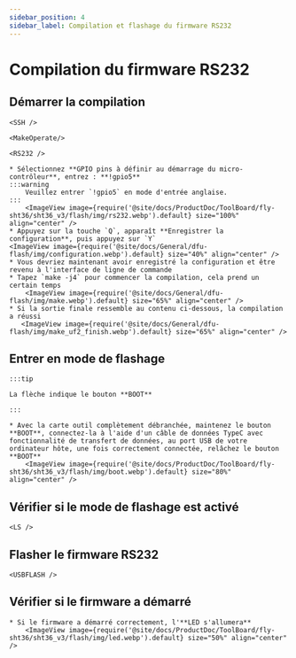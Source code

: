 ```yaml
---
sidebar_position: 4
sidebar_label: Compilation et flashage du firmware RS232
---
```




# Compilation du firmware RS232

## Démarrer la compilation

    <SSH />

    <MakeOperate/>

    <RS232 />

    * Sélectionnez **GPIO pins à définir au démarrage du micro-contrôleur**, entrez : **!gpio5**
    :::warning
        Veuillez entrer `!gpio5` en mode d'entrée anglaise.
    :::
        <ImageView image={require('@site/docs/ProductDoc/ToolBoard/fly-sht36/sht36_v3/flash/img/rs232.webp').default} size="100%" align="center" />
    * Appuyez sur la touche `Q`, apparaît **Enregistrer la configuration**, puis appuyez sur `Y`
    <ImageView image={require('@site/docs/General/dfu-flash/img/configuration.webp').default} size="40%" align="center" />
    * Vous devriez maintenant avoir enregistré la configuration et être revenu à l'interface de ligne de commande
    * Tapez `make -j4` pour commencer la compilation, cela prend un certain temps
        <ImageView image={require('@site/docs/General/dfu-flash/img/make.webp').default} size="65%" align="center" />
    * Si la sortie finale ressemble au contenu ci-dessous, la compilation a réussi
       <ImageView image={require('@site/docs/General/dfu-flash/img/make_uf2_finish.webp').default} size="65%" align="center" />




## Entrer en mode de flashage

    :::tip

    La flèche indique le bouton **BOOT**

    :::

    * Avec la carte outil complètement débranchée, maintenez le bouton **BOOT**, connectez-la à l'aide d'un câble de données TypeC avec fonctionnalité de transfert de données, au port USB de votre ordinateur hôte, une fois correctement connectée, relâchez le bouton **BOOT**
        <ImageView image={require('@site/docs/ProductDoc/ToolBoard/fly-sht36/sht36_v3/flash/img/boot.webp').default} size="80%" align="center" />

## Vérifier si le mode de flashage est activé

    <LS />


## Flasher le firmware RS232
    
    <USBFLASH />
    


## Vérifier si le firmware a démarré

    * Si le firmware a démarré correctement, l'**LED s'allumera**
        <ImageView image={require('@site/docs/ProductDoc/ToolBoard/fly-sht36/sht36_v3/flash/img/led.webp').default} size="50%" align="center" />